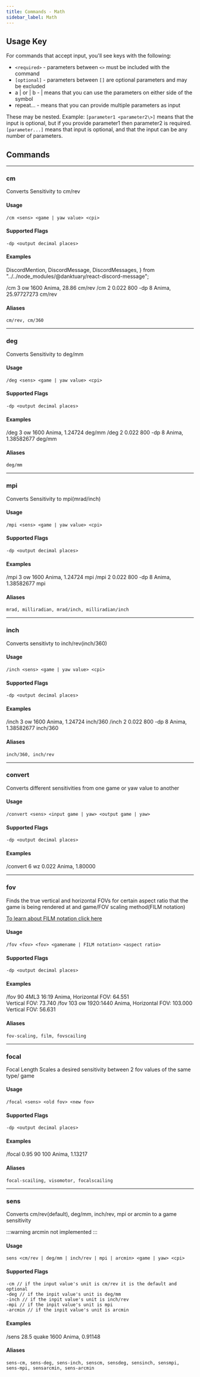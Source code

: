 ```yaml
---
title: Commands - Math
sidebar_label: Math
---
```


## Usage Key

For commands that accept input, you'll see keys with the following:

- `<required>` - parameters between `<>` must be included with the command
- `[optional]` - parameters between `[]` are optional parameters and may be excluded
- a | or | b - | means that you can use the parameters on either side of the symbol
- repeat... - means that you can provide multiple parameters as input

These may be nested. Example: `[parameter1 <parameter2\>]` means that the input is optional, but if you provide parameter1 then parameter2 is required. `[parameter...]` means that input is optional, and that the input can be any number of parameters.

## Commands

---

### cm

Converts Sensitivity to cm/rev

#### Usage

```text
/cm <sens> <game | yaw value> <cpi>
```

#### Supported Flags

```text
-dp <output decimal places>
```

#### Examples

  DiscordMention,
  DiscordMessage,
  DiscordMessages,
} from "../../node_modules/@danktuary/react-discord-message";

<DiscordMessages>
  <DiscordMessage author="Anima">/cm 3 ow 1600</DiscordMessage>
  <DiscordMessage
    author="FPSMath"
    bot={true}
    avatar="https://cdn.discordapp.com/avatars/792712521546465301/a8176886ccd814f17b4c5a98b62e185a.png?size=256"
  >
    <DiscordMention highlight={true}>Anima</DiscordMention>, 28.86 cm/rev
  </DiscordMessage>
  <DiscordMessage author="Anima">/cm 2 0.022 800 -dp 8</DiscordMessage>
  <DiscordMessage
    author="FPSMath"
    bot={true}
    avatar="https://cdn.discordapp.com/avatars/792712521546465301/a8176886ccd814f17b4c5a98b62e185a.png?size=256"
  >
    <DiscordMention highlight={true}>Anima</DiscordMention>, 25.97727273 cm/rev
  </DiscordMessage>
</DiscordMessages>

#### Aliases

```text
cm/rev, cm/360
```

---

### deg

Converts Sensitivity to deg/mm

#### Usage

```text
/deg <sens> <game | yaw value> <cpi>
```

#### Supported Flags

```text
-dp <output decimal places>
```

#### Examples

<DiscordMessages>
  <DiscordMessage author="Anima">/deg 3 ow 1600</DiscordMessage>
  <DiscordMessage
    author="FPSMath"
    bot={true}
    avatar="https://cdn.discordapp.com/avatars/792712521546465301/a8176886ccd814f17b4c5a98b62e185a.png?size=256"
  >
    <DiscordMention highlight={true}>Anima</DiscordMention>, 1.24724 deg/mm
  </DiscordMessage>
  <DiscordMessage author="Anima">/deg 2 0.022 800 -dp 8</DiscordMessage>
  <DiscordMessage
    author="FPSMath"
    bot={true}
    avatar="https://cdn.discordapp.com/avatars/792712521546465301/a8176886ccd814f17b4c5a98b62e185a.png?size=256"
  >
    <DiscordMention highlight={true}>Anima</DiscordMention>, 1.38582677 deg/mm
  </DiscordMessage>
</DiscordMessages>

#### Aliases

```text
deg/mm
```

---

### mpi

Converts Sensitivity to mpi(mrad/inch)

#### Usage

```text
/mpi <sens> <game | yaw value> <cpi>
```

#### Supported Flags

```text
-dp <output decimal places>
```

#### Examples

<DiscordMessages>
  <DiscordMessage author="Anima">/mpi 3 ow 1600</DiscordMessage>
  <DiscordMessage
    author="FPSMath"
    bot={true}
    avatar="https://cdn.discordapp.com/avatars/792712521546465301/a8176886ccd814f17b4c5a98b62e185a.png?size=256"
  >
    <DiscordMention highlight={true}>Anima</DiscordMention>, 1.24724 mpi
  </DiscordMessage>
  <DiscordMessage author="Anima">/mpi 2 0.022 800 -dp 8</DiscordMessage>
  <DiscordMessage
    author="FPSMath"
    bot={true}
    avatar="https://cdn.discordapp.com/avatars/792712521546465301/a8176886ccd814f17b4c5a98b62e185a.png?size=256"
  >
    <DiscordMention highlight={true}>Anima</DiscordMention>, 1.38582677 mpi
  </DiscordMessage>
</DiscordMessages>

#### Aliases

```text
mrad, milliradian, mrad/inch, milliradian/inch
```

---

### inch

Converts sensitivty to inch/rev(inch/360)

#### Usage

```text
/inch <sens> <game | yaw value> <cpi>
```

#### Supported Flags

```text
-dp <output decimal places>
```

#### Examples

<DiscordMessages>
  <DiscordMessage author="Anima">/inch 3 ow 1600</DiscordMessage>
  <DiscordMessage
    author="FPSMath"
    bot={true}
    avatar="https://cdn.discordapp.com/avatars/792712521546465301/a8176886ccd814f17b4c5a98b62e185a.png?size=256"
  >
    <DiscordMention highlight={true}>Anima</DiscordMention>, 1.24724 inch/360
  </DiscordMessage>
  <DiscordMessage author="Anima">/inch 2 0.022 800 -dp 8</DiscordMessage>
  <DiscordMessage
    author="FPSMath"
    bot={true}
    avatar="https://cdn.discordapp.com/avatars/792712521546465301/a8176886ccd814f17b4c5a98b62e185a.png?size=256"
  >
    <DiscordMention highlight={true}>Anima</DiscordMention>, 1.38582677 inch/360
  </DiscordMessage>
</DiscordMessages>

#### Aliases

```text
inch/360, inch/rev
```

---

### convert

Converts different sensitivities from one game or yaw value to another

#### Usage

```text
/convert <sens> <input game | yaw> <output game | yaw>
```

#### Supported Flags

```text
-dp <output decimal places>
```

#### Examples

<DiscordMessages>
  <DiscordMessage author="Anima">/convert 6 wz 0.022</DiscordMessage>
  <DiscordMessage
    author="FPSMath"
    bot={true}
    avatar="https://cdn.discordapp.com/avatars/792712521546465301/a8176886ccd814f17b4c5a98b62e185a.png?size=256"
  >
    <DiscordMention highlight={true}>Anima</DiscordMention>, 1.80000
  </DiscordMessage>
</DiscordMessages>

---

### fov

Finds the true vertical and horizontal FOVs for certain aspect ratio that the game is being rendered at and game/FOV scaling method(FILM notation)

[To learn about FILM notation click here](https://www.kovaak.com/film-notation)

#### Usage

```text
/fov <fov> <fov> <gamename | FILM notation> <aspect ratio>
```

#### Supported Flags

```text
-dp <output decimal places>
```

#### Examples

<DiscordMessages>
  <DiscordMessage author="Anima">/fov 90 4ML3 16:19</DiscordMessage>
  <DiscordMessage
    author="FPSMath"
    bot={true}
    avatar="https://cdn.discordapp.com/avatars/792712521546465301/a8176886ccd814f17b4c5a98b62e185a.png?size=256"
  >
    <DiscordMention highlight={true}>Anima</DiscordMention>, Horizontal FOV:
    64.551
    <br />
    Vertical FOV: 73.740
  </DiscordMessage>
  <DiscordMessage author="Anima">/fov 103 ow 1920:1440</DiscordMessage>
  <DiscordMessage
    author="FPSMath"
    bot={true}
    avatar="https://cdn.discordapp.com/avatars/792712521546465301/a8176886ccd814f17b4c5a98b62e185a.png?size=256"
  >
    <DiscordMention highlight={true}>Anima</DiscordMention>, Horizontal FOV:
    103.000
    <br />
    Vertical FOV: 56.631
  </DiscordMessage>
</DiscordMessages>

#### Aliases

```text
fov-scaling, film, fovscailing
```

---

### focal

Focal Length Scales a desired sensitivity between 2 fov values of the same type/ game

#### Usage

```text
/focal <sens> <old fov> <new fov>
```

#### Supported Flags

```text
-dp <output decimal places>
```

#### Examples

<DiscordMessages>
  <DiscordMessage author="Anima">/focal 0.95 90 100</DiscordMessage>
  <DiscordMessage
    author="FPSMath"
    bot={true}
    avatar="https://cdn.discordapp.com/avatars/792712521546465301/a8176886ccd814f17b4c5a98b62e185a.png?size=256"
  >
    <DiscordMention highlight={true}>Anima</DiscordMention>, 1.13217
  </DiscordMessage>
</DiscordMessages>

#### Aliases

```text
focal-scailing, visomotor, focalscailing
```

---

### sens

Converts cm/rev(default), deg/mm, inch/rev, mpi or arcmin to a game sensitivity

:::warning
arcmin not implemented
:::

#### Usage

```text
sens <cm/rev | deg/mm | inch/rev | mpi | arcmin> <game | yaw> <cpi>
```

#### Supported Flags

```text
-cm // if the input value's unit is cm/rev it is the default and optional
-deg // if the inpit value's unit is deg/mm
-inch // if the inpit value's unit is inch/rev
-mpi // if the inpit value's unit is mpi
-arcmin // if the inpit value's unit is arcmin
```

#### Examples

<DiscordMessages>
  <DiscordMessage author="Anima">/sens 28.5 quake 1600</DiscordMessage>
  <DiscordMessage
    author="FPSMath"
    bot={true}
    avatar="https://cdn.discordapp.com/avatars/792712521546465301/a8176886ccd814f17b4c5a98b62e185a.png?size=256"
  >
    <DiscordMention highlight={true}>Anima</DiscordMention>, 0.91148
  </DiscordMessage>
</DiscordMessages>

#### Aliases

```text
sens-cm, sens-deg, sens-inch, senscm, sensdeg, sensinch, sensmpi, sens-mpi, sensarcmin, sens-arcmin
```
